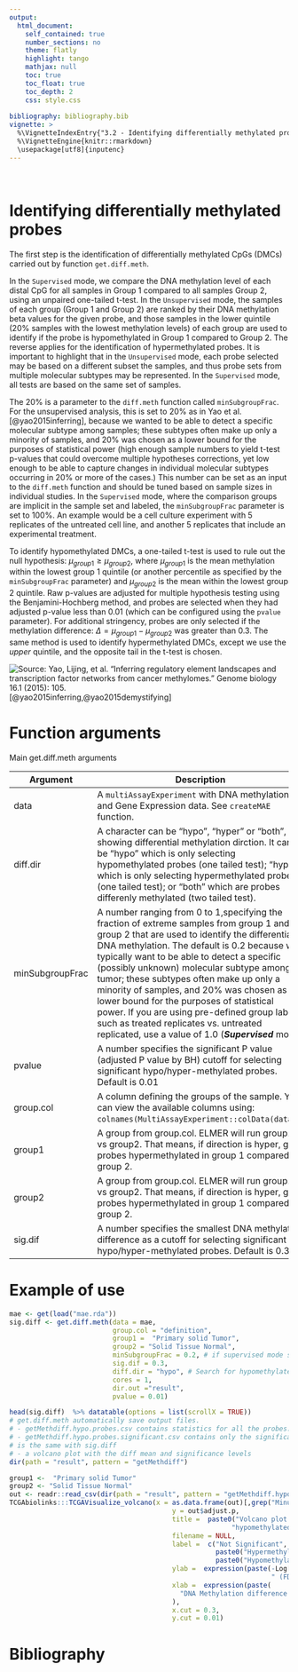 ```yaml
---
output: 
  html_document:
    self_contained: true
    number_sections: no
    theme: flatly
    highlight: tango
    mathjax: null
    toc: true
    toc_float: true
    toc_depth: 2
    css: style.css
  
bibliography: bibliography.bib    
vignette: >
  %\VignetteIndexEntry{"3.2 - Identifying differentially methylated probes"}
  %\VignetteEngine{knitr::rmarkdown}
  \usepackage[utf8]{inputenc}
---
```


<br>

# Identifying differentially methylated probes

The first step is the identification of differentially methylated CpGs (DMCs) carried out by function `get.diff.meth`. 

In the `Supervised` mode, we compare the DNA methylation level of each distal CpG for all samples in Group 1 compared to all samples Group 2, using an unpaired one-tailed t-test. In the `Unsupervised` mode, the samples of each group (Group 1 and Group 2) are ranked by their DNA methylation beta values for the given probe, and those samples in the lower quintile (20\% samples with the lowest methylation levels) of each group are used to identify if the probe is hypomethylated in Group 1 compared to Group 2. The reverse applies for the identification of hypermethylated probes. It is important to highlight that in the `Unsupervised` mode, each probe selected may be based on a different subset the samples, and thus probe sets from multiple molecular subtypes may be represented. In the `Supervised` mode, all tests are based on the same set of samples.

The 20\% is a parameter to the `diff.meth` function called `minSubgroupFrac`. For the unsupervised analysis, this is set to 20\% as in Yao et al. [@yao2015inferring], because we wanted to be able to detect a specific molecular subtype among samples; these subtypes often make up only a minority of samples, and 20\% was chosen as a lower bound for the purposes of statistical power (high enough sample numbers to yield t-test p-values that could overcome multiple hypotheses corrections, yet low enough to be able to capture changes in individual molecular subtypes occurring in 20\% or more of the cases.) This number can be set as an input to the `diff.meth` function and should be tuned based on sample sizes in individual studies. 
In the `Supervised` mode, where the comparison groups are implicit in the sample set and labeled, the `minSubgroupFrac` parameter is set to 100\%.  An example would be a cell culture experiment with 5 replicates of the untreated cell line, and another 5 replicates that include an experimental treatment.


To identify hypomethylated DMCs, a one-tailed t-test is used to rule out the null hypothesis: $\mu_{group1} \geq \mu_{group2}$, where $\mu_{group1}$ is the mean methylation within the lowest group 1 quintile (or another percentile as specified by the `minSubgroupFrac` parameter) and $\mu_{group2}$ is the mean within the lowest group 2 quintile. Raw p-values are adjusted for multiple hypothesis testing using the Benjamini-Hochberg method, and probes are selected when they had adjusted p-value less than $0.01$ (which can be configured using the `pvalue` parameter). For additional stringency, probes are only selected if the methylation difference: $\Delta = \mu_{group1} - \mu_{group2}$ was greater than $0.3$. The same method is used to identify hypermethylated DMCs, except we use the *upper* quintile, and the opposite tail in the t-test is chosen.


![Source: Yao, Lijing, et al. "Inferring regulatory element landscapes and transcription factor networks from cancer methylomes." Genome biology 16.1 (2015): 105.](figures/paper_diff_meth.png) [@yao2015inferring,@yao2015demystifying]


# Function arguments

<div class="panel panel-info">
<div class="panel-heading">Main get.diff.meth arguments </div>
<div class="panel-body">
| Argument | Description |
|------------|--------------------------------------------------------------------------------------------------------------------------------------------------------------------------------------------------------------------------------------------------------------------------------------------------------------|
| data | A `multiAssayExperiment` with DNA methylation and Gene Expression data. See `createMAE` function. |
| diff.dir |  A character can be "hypo", "hyper" or "both", showing differential methylation dirction.  It can be "hypo" which is only selecting hypomethylated probes (one tailed test);  "hyper" which is only selecting hypermethylated probes (one tailed test);  or "both" which are probes differenly methylated (two tailed test). |
| minSubgroupFrac |  A number ranging from 0 to 1,specifying the fraction of extreme samples from group 1 and group 2  that are used to identify the differential DNA methylation.  The default is 0.2 because we typically want to be able to detect a specific (possibly unknown) molecular subtype among tumor; these subtypes often make up only a minority of samples, and 20\% was chosen as a lower bound for the purposes of statistical power. If you are using pre-defined group labels, such as treated replicates vs. untreated replicated, use a value of 1.0 (***Supervised*** mode) |
| pvalue | A number specifies the significant P value (adjusted P value by BH) cutoff for selecting significant hypo/hyper-methylated probes. Default is 0.01 |
| group.col | A column defining the groups of the sample. You can view the available columns using: `colnames(MultiAssayExperiment::colData(data))`. |
| group1 | A group from group.col. ELMER will run group1 vs group2. That means, if direction is hyper, get probes hypermethylated in group 1 compared to group 2. |
| group2 | A group from group.col. ELMER will run group1 vs group2. That means, if direction is hyper, get probes hypermethylated in group 1 compared to group 2. |
| sig.dif | A number specifies the smallest DNA methylation difference as a cutoff for selecting significant hypo/hyper-methylated probes. Default is 0.3. |
</div>
</div>

# Example of use
```r
mae <- get(load("mae.rda"))
sig.diff <- get.diff.meth(data = mae, 
                          group.col = "definition",
                          group1 =  "Primary solid Tumor",
                          group2 = "Solid Tissue Normal",
                          minSubgroupFrac = 0.2, # if supervised mode set to 1
                          sig.dif = 0.3,
                          diff.dir = "hypo", # Search for hypomethylated probes in group 1
                          cores = 1, 
                          dir.out ="result", 
                          pvalue = 0.01)
```

```r
head(sig.diff)  %>% datatable(options = list(scrollX = TRUE))
# get.diff.meth automatically save output files. 
# - getMethdiff.hypo.probes.csv contains statistics for all the probes.
# - getMethdiff.hypo.probes.significant.csv contains only the significant probes which
# is the same with sig.diff
# - a volcano plot with the diff mean and significance levels
dir(path = "result", pattern = "getMethdiff")  
```


```r
group1 <-  "Primary solid Tumor"
group2 <- "Solid Tissue Normal"
out <- readr::read_csv(dir(path = "result", pattern = "getMethdiff.hypo.probes.csv",full.names = TRUE))
TCGAbiolinks:::TCGAVisualize_volcano(x = as.data.frame(out)[,grep("Minus",colnames(out),value = T)],
                                         y = out$adjust.p, 
                                         title =  paste0("Volcano plot - Probes ",
                                                        "hypomethylated in ", group1, " vs ", group2,"\n"),
                                         filename = NULL,
                                         label =  c("Not Significant",
                                                    paste0("Hypermethylated in ",group1),
                                                    paste0("Hypomethylated in ",group1)),
                                         ylab =  expression(paste(-Log[10],
                                                                  " (FDR corrected P-values) [one tailed test]")),
                                         xlab =  expression(paste(
                                           "DNA Methylation difference (",beta,"-values)")
                                         ),
                                         x.cut = 0.3, 
                                         y.cut = 0.01)
```


# Bibliography

